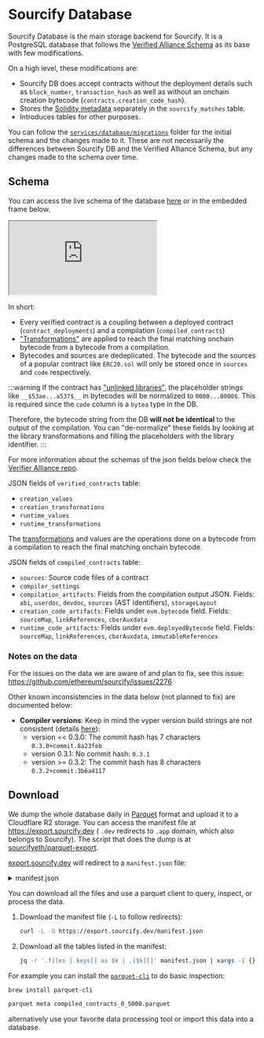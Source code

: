 # Sourcify Database

Sourcify Database is the main storage backend for Sourcify. It is a PostgreSQL database that follows the [Verified Alliance Schema](https://github.com/verifier-alliance/database-specs) as its base with few modifications.

On a high level, these modifications are: 
- Sourcify DB does accept contracts without the deployment details such as `block_number`, `transaction_hash` as well as without an onchain creation bytecode (`contracts.creation_code_hash`). 
- Stores the [Solidity metadata](/docs/metadata) separately in the `sourcify_matches` table.
- Introduces tables for other purposes.

You can follow the [`services/database/migrations`](https://github.com/ethereum/sourcify/tree/staging/services/database/migrations) folder for the initial schema and the changes made to it. These are not necessarily the differences between Sourcify DB and the Verified Alliance Schema, but any changes made to the schema over time.

## Schema

You can access the live schema of the database [here](https://dbdiagram.io/d/Sourcify-DB-67fcf5ee9cea640381a217d2) or in the embedded frame below.

<iframe src='https://dbdiagram.io/e/67fcf5ee9cea640381a217d2/67fcf5fc9cea640381a21a00' style={{width: "100%", height: "500px"}}> </iframe>

In short:
- Every verified contract is a coupling between a deployed contract (`contract_deployments`) and a compilation (`compiled_contracts`)
- ["Transformations"](https://verifieralliance.org/docs/transformations) are applied to reach the final matching onchain bytecode from a bytecode from a compilation. 
- Bytecodes and sources are dedeplicated. The bytecode and the sources of a popular contract like `ERC20.sol` will only be stored once in `sources` and `code` respectively.

:::warning
If the contract has ["unlinked libraries"](https://docs.soliditylang.org/en/v0.8.30/using-the-compiler.html#library-linking), the placeholder strings like `__$53ae...a537$__` in bytecodes will be normalized to `0000...0000`s. This is required since the `code` column is a `bytea` type in the DB. 

Therefore, the bytecode string from the DB **will not be identical** to the output of the compilation. You can "de-normalize" these fields by looking at the library transformations and filling the placeholders with the library identifier.
:::

For more information about the schemas of the json fields below check the [Verifier Alliance repo](https://github.com/verifier-alliance/database-specs/tree/master/json-schemas).

JSON fields of `verified_contracts` table:
- `creation_values`
- `creation_transformations`
- `runtime_values`
- `runtime_transformations`

The [transformations](https://verifieralliance.org/docs/transformations) and values are the operations done on a bytecode from a compilation to reach the final matching onchain bytecode.

JSON fields of `compiled_contracts` table:
- `sources`: Source code files of a contract
- `compiler_settings`
- `compilation_artifacts`: Fields from the compilation output JSON. Fields: `abi`, `userdoc`, `devdoc`, `sources` (AST identifiers), `storageLayout`
- `creation_code_artifacts`: Fields under `evm.bytecode` field. Fields: `sourceMap`, `linkReferences`, `cborAuxdata`
- `runtime_code_artifacts`: Fields under `evm.deployedBytecode` field. Fields: `sourceMap`, `linkReferences`, `cborAuxdata`, `immutableReferences`

### Notes on the data

For the issues on the data we are aware of and plan to fix, see this issue: https://github.com/ethereum/sourcify/issues/2276 

Other known inconsistencies in the data below (not planned to fix) are documented below:

- **Compiler versions**: Keep in mind the vyper version build strings are not consistent (details [here](hhttps://github.com/ethereum/sourcify/issues/2247#issuecomment-3155878775)):
  - version =< 0.3.0: The commit hash has 7 characters `0.3.0+commit.8a23feb`
  - version 0.3.1: No commit hash: `0.3.1`
  - version >= 0.3.2: The commit hash has 8 characters `0.3.2+commit.3b6a4117`

## Download

We dump the whole database daily in [Parquet](https://en.wikipedia.org/wiki/Apache_Parquet) format and upload it to a Cloudflare R2 storage. You can access the manifest file at https://export.sourcify.dev ( `.dev` redirects to `.app` domain, which also belongs to Sourcify). The script that does the dump is at [sourcifyeth/parquet-export](https://github.com/sourcifyeth/parquet-export).


[export.sourcify.dev](https://export.sourcify.dev) will redirect to a `manifest.json` file:

<details>
<summary>manifest.json</summary>

```json
{
  "timestamp": 1726030203254,
  "dateStr": "2024-09-11T04:50:03.254904Z",
  "files": {
    "code": [
      "code/code_0_100000.parquet",
      "code/code_100000_200000.parquet",
      ...
      "code/code_2700000_2800000.parquet"
    ],
    "contracts": [
      "contracts/contracts_0_1000000.parquet",
      ...
      "contracts/contracts_4000000_5000000.parquet"
    ],
    "contract_deployments": [
      "contract_deployments/contract_deployments_0_1000000.parquet",
      ...
      "contract_deployments/contract_deployments_5000000_6000000.parquet"
    ],
    "compiled_contracts": [
      "compiled_contracts/compiled_contracts_0_5000.parquet",
      ...
      "compiled_contracts/compiled_contracts_815000_820000.parquet"
    ],
    "verified_contracts": [
      "verified_contracts/verified_contracts_0_1000000.parquet",
      ...
      "verified_contracts/verified_contracts_5000000_6000000.parquet"
    ],
    "sourcify_matches": [
      "sourcify_matches/sourcify_matches_0_100000.parquet",
      ...
      "sourcify_matches/sourcify_matches_5300000_5400000.parquet"
    ]
  }
}
```
</details>

You can download all the files and use a parquet client to query, inspect, or process the data.

1. Download the manifest file (`-L` to follow redirects):
   ```bash
   curl -L -O https://export.sourcify.dev/manifest.json
   ```

2. Download all the tables listed in the manifest:
   ```bash
   jq -r '.files | keys[] as $k | .[$k][]' manifest.json | xargs -I {} curl -L -O https://export.sourcify.dev/{}
   ```

For example you can install the [`parquet-cli`](https://github.com/apache/parquet-java/blob/master/parquet-cli/README.md) to do basic inspection:

```bash
brew install parquet-cli

parquet meta compiled_contracts_0_5000.parquet
```

alternatively use your favorite data processing tool or import this data into a database.